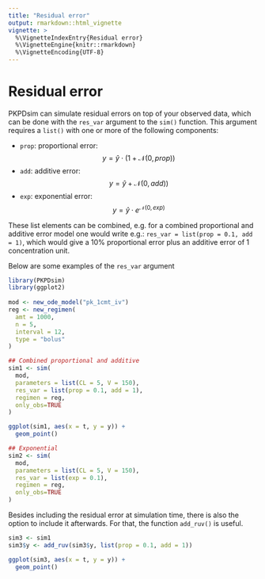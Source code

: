 ```yaml
---
title: "Residual error"
output: rmarkdown::html_vignette
vignette: >
  %\VignetteIndexEntry{Residual error}
  %\VignetteEngine{knitr::rmarkdown}
  %\VignetteEncoding{UTF-8}
---
```



# Residual error

PKPDsim can simulate residual errors on top of your observed data, which
can be done with the `res_var` argument to the `sim()` function.
This argument requires a `list()` with one or more of the
following components:

- `prop`: proportional error: $$y = \hat{y} \cdot (1 + \mathcal{N}(0, prop))$$
- `add`: additive error: $$y = \hat{y} + \mathcal{N}(0, add))$$
- `exp`: exponential error: $$y = \hat{y} \cdot e^{\mathcal{N}(0, exp)}$$

These list elements can be combined, e.g. for a combined proportional and additive
error model one would write e.g.: `res_var = list(prop = 0.1, add = 1)`, which
would give a 10% proportional error plus an additive error of 1 concentration unit.

Below are some examples of the `res_var` argument

```r
library(PKPDsim)
library(ggplot2)
 
mod <- new_ode_model("pk_1cmt_iv")
reg <- new_regimen(
  amt = 1000,
  n = 5,
  interval = 12,
  type = "bolus"
)

## Combined proportional and additive
sim1 <- sim(
  mod,
  parameters = list(CL = 5, V = 150),
  res_var = list(prop = 0.1, add = 1),
  regimen = reg,
  only_obs=TRUE
)

ggplot(sim1, aes(x = t, y = y)) +
  geom_point()

## Exponential
sim2 <- sim(
  mod,
  parameters = list(CL = 5, V = 150),
  res_var = list(exp = 0.1),
  regimen = reg,
  only_obs=TRUE
)
```

Besides including the residual error at simulation time, there is also the option to
include it afterwards. For that, the function `add_ruv()` is useful.

```r
sim3 <- sim1
sim3$y <- add_ruv(sim3$y, list(prop = 0.1, add = 1))

ggplot(sim3, aes(x = t, y = y)) +
  geom_point()
```
